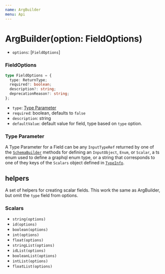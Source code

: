 ```yaml
---
name: ArgBuilder
menu: Api
---
```


# ArgBuilder(option: FieldOptions)

- `options`: [`FieldOptions`]

### FieldOptions

```typescript
type FieldOptions = {
  type: ReturnType;
  required?: boolean;
  description?: string;
  deprecationReason?: string;
};
```

- `type`: [Type Parameter](#type-parameter)
- `required`: boolean, defaults to `false`
- `description`: string
- `defaultValue`: default value for field, type based on `type` option.

### Type Parameter

A Type Parameter for a Field can be any `InputTypeRef` returned by one of the [`SchemaBuilder`]
methods for defining an `InputObject`, `Enum`, or `Scalar`, a ts enum used to define a graphql enum
type, or a string that corresponds to one of they keys of the `Scalars` object defined in
[`TypeInfo`].

## helpers

A set of helpers for creating scalar fields. This work the same as ArgBuilder, but omit the `type`
field from options.

### Scalars

- `string(options)`
- `id(options)`
- `boolean(options)`
- `int(options)`
- `float(options)`
- `stringList(options)`
- `idList(options)`
- `booleanList(options)`
- `intList(options)`
- `floatList(options)`

[`schemabuilder`]: /docs-api-schema-builder
[`typeinfo`]: /docs-api-schema-builder#typeinfo
